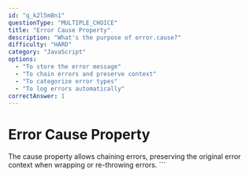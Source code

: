 ```yaml
---
id: "q_k2l5m8n1"
questionType: "MULTIPLE_CHOICE"
title: "Error Cause Property"
description: "What's the purpose of error.cause?"
difficulty: "HARD"
category: "JavaScript"
options:
  - "To store the error message"
  - "To chain errors and preserve context"
  - "To categorize error types"
  - "To log errors automatically"
correctAnswer: 1
---
```


# Error Cause Property

The cause property allows chaining errors, preserving the original error context when wrapping or re-throwing errors.
\`\`\`
